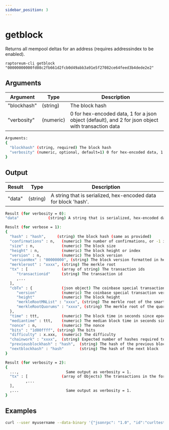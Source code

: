 ```yaml
---
sidebar_position: 3
---
```


# getblock

Returns all mempool deltas for an address (requires addressindex to be enabled).

`raptoreum-cli getblock "00000000000fd08c2fb661d2fcb0d49abb3a91e5f27082ce64feed3b4dede2e2"`

<!-- <ReactPlayer playing controls url={[
    {src: `${require('./assets/placeholder.webm').default}`, type: 'video/webm'}]} /> -->


## Arguments

| Argument | Type | Description |
|--|--|--|
| "blockhash" | (string) | The block hash |
| "verbosity" | (numeric) | 0 for hex-encoded data, 1 for a json object (default), and 2 for json object with transaction data|

```bash
Arguments:
{
  "blockhash" (string, required) The block hash
  "verbosity" (numeric, optional, default=1) 0 for hex-encoded data, 1 for a json object, and 2 for json object with transaction data
}
```

## Output

| Result | Type | Description |
|--|--|--|
| "data" | (string) | A string that is serialized, hex-encoded data for block 'hash'. |

```bash
Result (for verbosity = 0):
"data"             (string) A string that is serialized, hex-encoded data for block 'hash'.

Result (for verbose = 1):
{
  "hash" : "hash",     (string) the block hash (same as provided)
  "confirmations" : n,   (numeric) The number of confirmations, or -1 if the block is not on the main chain
  "size" : n,            (numeric) The block size
  "height" : n,          (numeric) The block height or index
  "version" : n,         (numeric) The block version
  "versionHex" : "00000000", (string) The block version formatted in hexadecimal
  "merkleroot" : "xxxx", (string) The merkle root
  "tx" : [               (array of string) The transaction ids
     "transactionid"     (string) The transaction id
     ,...
  ],
  "cbTx" : {             (json object) The coinbase special transaction 
     "version"           (numeric) The coinbase special transaction version
     "height"            (numeric) The block height
     "merkleRootMNList" : "xxxx", (string) The merkle root of the smartnode list
     "merkleRootQuorums" : "xxxx", (string) The merkle root of the quorum list
  },
  "time" : ttt,          (numeric) The block time in seconds since epoch (Jan 1 1970 GMT)
  "mediantime" : ttt,    (numeric) The median block time in seconds since epoch (Jan 1 1970 GMT)
  "nonce" : n,           (numeric) The nonce
  "bits" : "1d00ffff", (string) The bits
  "difficulty" : x.xxx,  (numeric) The difficulty
  "chainwork" : "xxxx",  (string) Expected number of hashes required to produce the chain up to this block (in hex)
  "previousblockhash" : "hash",  (string) The hash of the previous block
  "nextblockhash" : "hash"       (string) The hash of the next block
}

Result (for verbosity = 2):
{
  ...,                     Same output as verbosity = 1.
  "tx" : [               (array of Objects) The transactions in the format of the getrawtransaction RPC. Different from verbosity = 1 "tx" result.
         ,...
  ],
  ,...                     Same output as verbosity = 1.
}

```


## Examples

```bash
curl --user myusername --data-binary '{"jsonrpc": "1.0", "id":"curltest", "method": "getblock", "params": ["00000000000fd08c2fb661d2fcb0d49abb3a91e5f27082ce64feed3b4dede2e2"] }' -H 'content-type: text/plain;' http://127.0.0.1:9998/
```
